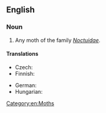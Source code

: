 ==English==

===Noun===
{{en-noun|head=[[owlet]] [[moth]]}}

# Any moth of the family ''[[Noctuidae]]''.

====Translations====
{{trans-top|moth of family Noctuidae}}
* Czech: {{t+|cs|můra|f}}
* Finnish: {{t+|fi|yökkönen}}
{{trans-mid}}
* German: {{t+|de|Eule|f}}
* Hungarian: {{t+|hu|bagolylepke}}
{{trans-bottom}}

[[Category:en:Moths]]